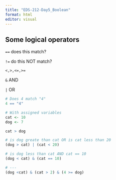```yaml
---
title: "EDS-212-Day5_Boolean"
format: html
editor: visual
---
```


## Some logical operators

`==` does this match?

`!=` do this NOT match?

`<,>,<=,>=`

`&` AND

`|` OR

```r

# Does 4 match "4"
4 == "4"

# With assigned variables
cat <- 10
dog <- 7

cat > dog

# is dog greate than cat OR is cat less than 20
(dog > cat) | (cat < 20)

# is dog less than cat AND cat == 10
(dog < cat) & (cat == 10)

# ---
(dog <cat) & (cat > 2) & (4 >= dog)
```

```r

```

